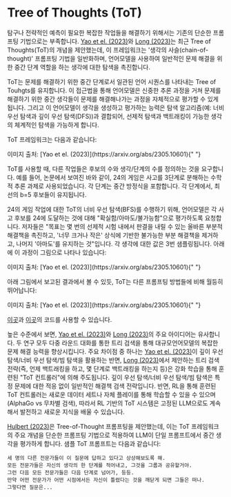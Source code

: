 # Tree of Thoughts (ToT)


탐구나 전략적인 예측이 필요한 복잡한 작업들을 해결하기 위해서는 기존의 단순한 프롬프팅 기법으로는 부족합니다. [Yao et el. (2023)](https://arxiv.org/abs/2305.10601)와 [Long (2023)](https://arxiv.org/abs/2305.08291)는 최근 Tree of Thoughts(ToT)의 개념을 제안했는데, 이 프레임워크는 '생각의 사슬(chain-of-thought)' 프롬프팅 기법을 일반화하며, 언어모델을 사용하여 일반적인 문제 해결을 위한 중간 단계 역할을 하는 생각에 대한 탐색을 촉진합니다.

ToT는 문제를 해결하기 위한 중간 단계로서 일관된 언어 시퀀스를 나타내는 Tree of Touhgts를 유지합니다. 이 접근법을 통해 언어모델은 신중한 추론 과정을 거쳐 문제를 해결하기 위한 중간 생각들이 문제를 해결해나가는 과정을 자체적으로 평가할 수 있게 됩니다. 그리고 이 언어모델이 생각을 생성하고 평가하는 능력은 탐색 알고리즘(예: 너비 우선 탐색과 깊이 우선 탐색(DFS))과 결합되어, 선제적 탐색과 백트래킹이 가능한 생각의 체계적인 탐색을 가능하게 합니다.

ToT 프레임워크는 다음과 같습니다:

<Screenshot src={TOT} alt="TOT" />
이미지 출처: [Yao et el. (2023)](https://arxiv.org/abs/2305.10601){" "}

ToT를 사용할 때, 다른 작업들은 후보의 수와 생각/단계의 수를 정의하는 것을 요구합니다. 예를 들어, 논문에서 보여진 바와 같이, 24의 게임은 사고를 3단계로 분해하는 수학적 추론 과제로 사용되었습니다. 각 단계는 중간 방정식을 포함합니다. 각 단계에서, 최선의 b=5 후보들이 유지됩니다.

24의 게임 작업에 대한 ToT의 너비 우선 탐색(BFS)를 수행하기 위해, 언어모델은 각 사고 후보를 24에 도달하는 것에 대해 "확실함/아마도/불가능함"으로 평가하도록 요청합니다. 저자들은 "목표는 몇 번의 선제적 시험 내에서 판결을 내릴 수 있는 올바른 부분적 해결책을 촉진하고, '너무 크거나 작은' 상식에 기반한 불가능한 부분 해결책을 제거하고, 나머지 '아마도'를 유지하는 것"입니다. 각 생각에 대한 값은 3번 샘플링됩니다. 아래에 이 과정이 그림으로 나타나 있습니다:

<Screenshot src={TOT2} alt="TOT2" />
이미지 출처: [Yao et el. (2023)](https://arxiv.org/abs/2305.10601){" "}

아래 그림에서 보고된 결과에서 볼 수 있듯, ToT는 다른 프롬프팅 방법들에 비해 월등히 뛰어납니다:

<Screenshot src={TOT3} alt="TOT3" />
이미지 출처: [Yao et el. (2023)](https://arxiv.org/abs/2305.10601){" "}

[이곳](https://github.com/princeton-nlp/tree-of-thought-llm)과 [이곳](https://github.com/jieyilong/tree-of-thought-puzzle-solver)의 코드를 사용할 수 있습니다.

높은 수준에서 보면, [Yao et el. (2023)](https://arxiv.org/abs/2305.10601)와 [Long (2023)](https://arxiv.org/abs/2305.08291)의 주요 아이디어는 유사합니다. 두 연구 모두 다중 라운드 대화를 통한 트리 검색을 통해 대규모언어모델의 복잡한 문제 해결 능력을 향상시킵니다. 주요 차이점 중 하나는 [Yao et el. (2023)](https://arxiv.org/abs/2305.10601)이 깊이 우선 탐색/너비 우선 탐색/빔 탐색을 활용하는 반면, [Long (2023)](https://arxiv.org/abs/2305.08291)에서 제안하는 트리 검색 전략(즉, 언제 백트래킹을 하고, 몇 단계로 백트래킹을 하는지 등)은 강화 학습을 통해 훈련된 "ToT 컨트롤러"에 의해 주도됩니다. 깊이 우선 탐색/너비 우선 탐색/빔 탐색은 특정 문제에 대한 적응 없이 일반적인 해결책 검색 전략입니다. 반면, RL을 통해 훈련된 ToT 컨트롤러는 새로운 데이터 세트나 자체 플레이를 통해 학습할 수 있을 수 있으며(AlphaGo vs 무차별 검색), 따라서 RL 기반의 ToT 시스템은 고정된 LLM으로도 계속해서 발전하고 새로운 지식을 배울 수 있습니다.

[Hulbert (2023)](https://github.com/dave1010/tree-of-thought-prompting)은 Tree-of-Thought 프롬프팅을 제안했는데, 이는 ToT 프레임워크의 주요 개념을 단순한 프롬프팅 기법으로 적용하여 LLM이 단일 프롬프트에서 중간 생각을 평가하게 합니다. 샘플 ToT 프롬프트는 다음과 같습니다:

```
세 명의 다른 전문가들이 이 질문에 답하고 있다고 상상해보도록 해.
모든 전문가들은 자신의 생각의 한 단계를 적어내고, 그것을 그룹과 공유할거야.
그런 다음 모든 전문가들은 다음 단계로 넘어가, 등등.
만약 어떤 전문가가 어떤 시점에서든 자신이 틀렸다는 것을 깨닫게 되면 그들은 떠나.
그렇다면 질문은...
```
